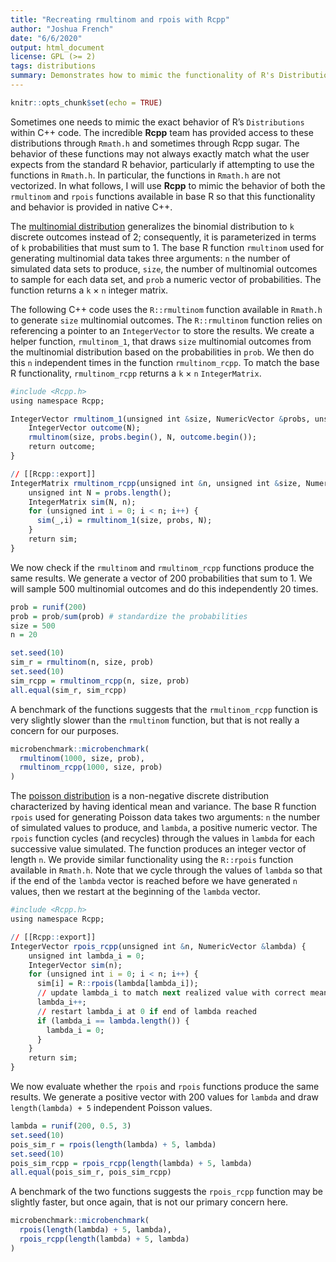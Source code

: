 ```yaml
---
title: "Recreating rmultinom and rpois with Rcpp"
author: "Joshua French"
date: "6/6/2020"
output: html_document
license: GPL (>= 2)
tags: distributions
summary: Demonstrates how to mimic the functionality of R's Distributions using Rcpp
---
```


```r
knitr::opts_chunk$set(echo = TRUE)
```

Sometimes one needs to mimic the exact behavior of R's `Distributions` within
C++ code. The incredible **Rcpp** team has provided access to these distributions
through `Rmath.h` and sometimes through Rcpp sugar. The behavior of these functions may not always exactly match what the user expects from the standard
R behavior, particularly if attempting to use the functions in `Rmath.h`. In particular, the functions in `Rmath.h` are not vectorized. In what follows, I will use **Rcpp** to mimic the behavior of both the `rmultinom` and `rpois` functions available in base R so that this 
functionality and behavior is provided in native C++.

The [multinomial distribution](https://en.wikipedia.org/wiki/Multinomial_distribution) generalizes the binomial distribution to `k` discrete outcomes instead of 2; consequently, it is parameterized in terms of `k` probabilities that must sum to 1. The 
base R function `rmultinom` used for generating multinomial data takes three arguments: `n` the number of simulated data sets to produce, `size`, the number of multinomial outcomes to sample for each data set, and `prob` a numeric vector of probabilities. The function returns a `k` $\times$ `n` integer matrix. 


The following C++ code uses the `R::rmultinom` function available in `Rmath.h` to generate `size` multinomial outcomes. The `R::rmultinom` function relies on referencing a pointer
to an `IntegerVector` to store the results. We create a helper function, `rmultinom_1`,
that draws `size` multinomial outcomes from the multinomial distribution based on the probabilities in `prob`. We then do this `n` independent times in the function `rmultinom_rcpp`. To match the base R functionality, `rmultinom_rcpp` returns a `k` $\times$ `n` `IntegerMatrix`.

```r
#include <Rcpp.h>
using namespace Rcpp;

IntegerVector rmultinom_1(unsigned int &size, NumericVector &probs, unsigned int &N) {
    IntegerVector outcome(N);
    rmultinom(size, probs.begin(), N, outcome.begin());
    return outcome;
}

// [[Rcpp::export]]
IntegerMatrix rmultinom_rcpp(unsigned int &n, unsigned int &size, NumericVector &probs) {
    unsigned int N = probs.length();
    IntegerMatrix sim(N, n);
    for (unsigned int i = 0; i < n; i++) {
      sim(_,i) = rmultinom_1(size, probs, N);
    }
    return sim;
}
```

We now check if the `rmultinom` and `rmultinom_rcpp` functions produce the same results.
We generate a vector of 200 probabilities that sum to 1. We will sample 500 multinomial
outcomes and do this independently 20 times.

```r
prob = runif(200)
prob = prob/sum(prob) # standardize the probabilities
size = 500
n = 20

set.seed(10)
sim_r = rmultinom(n, size, prob)
set.seed(10)
sim_rcpp = rmultinom_rcpp(n, size, prob)
all.equal(sim_r, sim_rcpp)
```

A benchmark of the functions suggests that the `rmultinom_rcpp` function is very
slightly slower than the `rmultinom` function, but that is not really a concern
for our purposes.

```r
microbenchmark::microbenchmark(
  rmultinom(1000, size, prob),
  rmultinom_rcpp(1000, size, prob)
)
```

The [poisson distribution](https://en.wikipedia.org/wiki/Poisson_distribution) is a non-negative discrete distribution characterized by having identical mean and variance. The 
base R function `rpois` used for generating Poisson data takes two arguments: `n` the number of simulated values to produce, and `lambda`, a positive numeric vector. The `rpois` function cycles (and recycles) through the values in `lambda` for each successive value simulated. The function produces an integer vector of length `n`. We provide similar functionality using
the `R::rpois` function available in `Rmath.h`. Note that we cycle through the values of `lambda` so that if the end of the `lambda` vector is reached before we have
generated `n` values, then we restart at the beginning of the `lambda` vector.


```r
#include <Rcpp.h>
using namespace Rcpp;

// [[Rcpp::export]]
IntegerVector rpois_rcpp(unsigned int &n, NumericVector &lambda) {
    unsigned int lambda_i = 0;
    IntegerVector sim(n);
    for (unsigned int i = 0; i < n; i++) {
      sim[i] = R::rpois(lambda[lambda_i]);
      // update lambda_i to match next realized value with correct mean
      lambda_i++;
      // restart lambda_i at 0 if end of lambda reached
      if (lambda_i == lambda.length()) {
        lambda_i = 0;
      }
    }
    return sim;
}
```

We now evaluate whether the `rpois` and `rpois` functions produce the same results. We
generate a positive vector with 200 values for `lambda` and draw `length(lambda) + 5`
independent Poisson values.

```r
lambda = runif(200, 0.5, 3)
set.seed(10)
pois_sim_r = rpois(length(lambda) + 5, lambda)
set.seed(10)
pois_sim_rcpp = rpois_rcpp(length(lambda) + 5, lambda)
all.equal(pois_sim_r, pois_sim_rcpp)
```

A benchmark of the two functions suggests the `rpois_rcpp` function may be slightly faster, 
but once again, that is not our primary concern here.

```r
microbenchmark::microbenchmark(
  rpois(length(lambda) + 5, lambda),
  rpois_rcpp(length(lambda) + 5, lambda)
)
```
